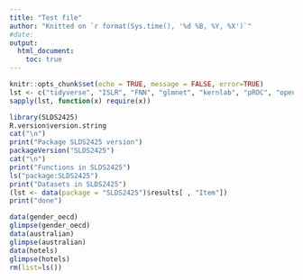 ```yaml
---
title: "Test file"
author: "Knitted on `r format(Sys.time(), '%d %B, %Y, %X')`"
#date: 
output: 
  html_document:
    toc: true
---
```


```r
knitr::opts_chunk$set(echo = TRUE, message = FALSE, error=TRUE)
lst <- c("tidyverse", "ISLR", "FNN", "glmnet", "kernlab", "pROC", "openintro", "BHH2")
sapply(lst, function(x) require(x))
```


```r
library(SLDS2425)
R.version$version.string
cat("\n")
print("Package SLDS2425 version")
packageVersion("SLDS2425")
cat("\n")
print("Functions in SLDS2425")
ls("package:SLDS2425")
print("Datasets in SLDS2425")
(lst <- data(package = "SLDS2425")$results[ , "Item"])
print("done")

data(gender_oecd)
glimpse(gender_oecd)
data(australian)
glimpse(australian)
data(hotels)
glimpse(hotels)
rm(list=ls())
```
